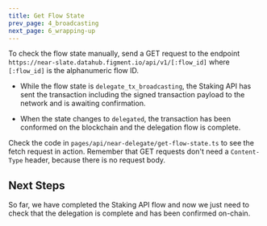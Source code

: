 ```yaml
---
title: Get Flow State
prev_page: 4_broadcasting
next_page: 6_wrapping-up
---
```


To check the flow state manually, send a GET request to the endpoint `https://near-slate.datahub.figment.io/api/v1/[:flow_id]` where `[:flow_id]` is the alphanumeric flow ID.

- While the flow state is `delegate_tx_broadcasting`, the Staking API has sent the transaction including the signed transaction payload to the network and is awaiting confirmation.

- When the state changes to `delegated`, the transaction has been conformed on the blockchain and the delegation flow is complete.

Check the code in `pages/api/near-delegate/get-flow-state.ts` to see the fetch request in action. Remember that GET requests don't need a `Content-Type` header, because there is no request body.

## Next Steps

So far, we have completed the Staking API flow and now we just need to check that the delegation is complete and has been confirmed on-chain.

